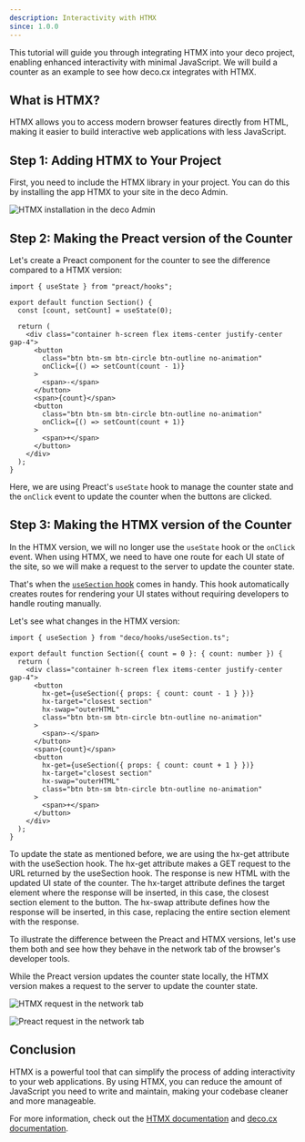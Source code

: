 ```yaml
---
description: Interactivity with HTMX
since: 1.0.0
---
```


This tutorial will guide you through integrating HTMX into your deco project,
enabling enhanced interactivity with minimal JavaScript. We will build a counter
as an example to see how deco.cx integrates with HTMX.

## What is HTMX?

HTMX allows you to access modern browser features directly from HTML, making it
easier to build interactive web applications with less JavaScript.

## Step 1: Adding HTMX to Your Project

First, you need to include the HTMX library in your project. You can do this by
installing the app HTMX to your site in the deco Admin.

![HTMX installation in the deco Admin](/docs/developing-guide/htmx/htmx-installation.png)

## Step 2: Making the Preact version of the Counter

Let's create a Preact component for the counter to see the difference compared
to a HTMX version:

```tsx
import { useState } from "preact/hooks";

export default function Section() {
  const [count, setCount] = useState(0);

  return (
    <div class="container h-screen flex items-center justify-center gap-4">
      <button
        class="btn btn-sm btn-circle btn-outline no-animation"
        onClick={() => setCount(count - 1)}
      >
        <span>-</span>
      </button>
      <span>{count}</span>
      <button
        class="btn btn-sm btn-circle btn-outline no-animation"
        onClick={() => setCount(count + 1)}
      >
        <span>+</span>
      </button>
    </div>
  );
}
```

Here, we are using Preact's `useState` hook to manage the counter state and the
`onClick` event to update the counter when the buttons are clicked.

## Step 3: Making the HTMX version of the Counter

In the HTMX version, we will no longer use the `useState` hook or the `onClick`
event. When using HTMX, we need to have one route for each UI state of the site,
so we will make a request to the server to update the counter state.

That's when the [`useSection` hook](/docs/en/api-reference/use-section) comes in
handy. This hook automatically creates routes for rendering your UI states
without requiring developers to handle routing manually.

Let's see what changes in the HTMX version:

```tsx
import { useSection } from "deco/hooks/useSection.ts";

export default function Section({ count = 0 }: { count: number }) {
  return (
    <div class="container h-screen flex items-center justify-center gap-4">
      <button
        hx-get={useSection({ props: { count: count - 1 } })}
        hx-target="closest section"
        hx-swap="outerHTML"
        class="btn btn-sm btn-circle btn-outline no-animation"
      >
        <span>-</span>
      </button>
      <span>{count}</span>
      <button
        hx-get={useSection({ props: { count: count + 1 } })}
        hx-target="closest section"
        hx-swap="outerHTML"
        class="btn btn-sm btn-circle btn-outline no-animation"
      >
        <span>+</span>
      </button>
    </div>
  );
}
```

To update the state as mentioned before, we are using the hx-get attribute with
the useSection hook. The hx-get attribute makes a GET request to the URL
returned by the useSection hook. The response is new HTML with the updated UI
state of the counter. The hx-target attribute defines the target element where
the response will be inserted, in this case, the closest section element to the
button. The hx-swap attribute defines how the response will be inserted, in this
case, replacing the entire section element with the response.

To illustrate the difference between the Preact and HTMX versions, let's use
them both and see how they behave in the network tab of the browser's developer
tools.

While the Preact version updates the counter state locally, the HTMX version
makes a request to the server to update the counter state.

![HTMX request in the network tab](/docs/developing-guide/htmx/htmx-network.gif)

![Preact request in the network tab](/docs/developing-guide/htmx/preact-network.gif)

## Conclusion

HTMX is a powerful tool that can simplify the process of adding interactivity to
your web applications. By using HTMX, you can reduce the amount of JavaScript
you need to write and maintain, making your codebase cleaner and more
manageable.

For more information, check out the [HTMX documentation](https://htmx.org/docs/)
and [deco.cx documentation](https://deco.cx/docs/).
